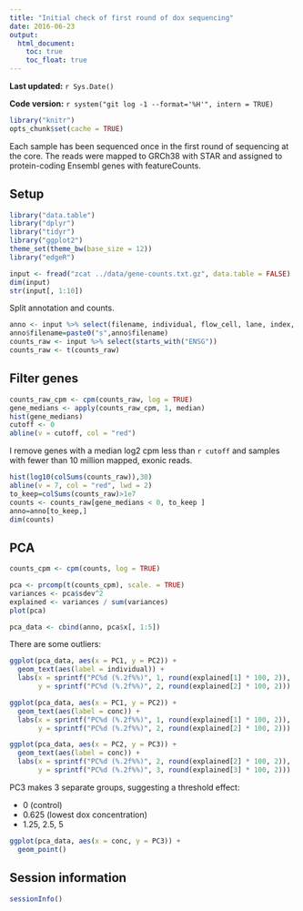 ```yaml
---
title: "Initial check of first round of dox sequencing"
date: 2016-06-23
output:
  html_document:
    toc: true
    toc_float: true
---
```


**Last updated:** `r Sys.Date()`

**Code version:** `r system("git log -1 --format='%H'", intern = TRUE)`

```r
library("knitr")
opts_chunk$set(cache = TRUE)
```


Each sample has been sequenced once in the first round of sequencing at the core.
The reads were mapped to GRCh38 with STAR and assigned to protein-coding Ensembl genes with featureCounts.

## Setup

```r
library("data.table")
library("dplyr")
library("tidyr")
library("ggplot2")
theme_set(theme_bw(base_size = 12))
library("edgeR")
```


```r
input <- fread("zcat ../data/gene-counts.txt.gz", data.table = FALSE)
dim(input)
str(input[, 1:10])
```

Split annotation and counts.

```r
anno <- input %>% select(filename, individual, flow_cell, lane, index, conc)
anno$filename=paste0("s",anno$filename)
counts_raw <- input %>% select(starts_with("ENSG")) 
counts_raw <- t(counts_raw)
```

## Filter genes

```r
counts_raw_cpm <- cpm(counts_raw, log = TRUE)
gene_medians <- apply(counts_raw_cpm, 1, median)
hist(gene_medians)
cutoff <- 0
abline(v = cutoff, col = "red")
```

I remove genes with a median log2 cpm less than `r cutoff` and samples with fewer than 10 million mapped, exonic reads.

```r
hist(log10(colSums(counts_raw)),30)
abline(v = 7, col = "red", lwd = 2)
to_keep=colSums(counts_raw)>1e7
counts <- counts_raw[gene_medians < 0, to_keep ]
anno=anno[to_keep,]
dim(counts)
```

## PCA

```r
counts_cpm <- cpm(counts, log = TRUE)
```

```r
pca <- prcomp(t(counts_cpm), scale. = TRUE)
variances <- pca$sdev^2
explained <- variances / sum(variances)
plot(pca)
```

```r
pca_data <- cbind(anno, pca$x[, 1:5])
```

There are some outliers:

```r
ggplot(pca_data, aes(x = PC1, y = PC2)) +
  geom_text(aes(label = individual)) +
  labs(x = sprintf("PC%d (%.2f%%)", 1, round(explained[1] * 100, 2)),
       y = sprintf("PC%d (%.2f%%)", 2, round(explained[2] * 100, 2)))
```

```r
ggplot(pca_data, aes(x = PC1, y = PC2)) +
  geom_text(aes(label = conc)) +
  labs(x = sprintf("PC%d (%.2f%%)", 1, round(explained[1] * 100, 2)),
       y = sprintf("PC%d (%.2f%%)", 2, round(explained[2] * 100, 2)))
```

```r
ggplot(pca_data, aes(x = PC2, y = PC3)) +
  geom_text(aes(label = conc)) +
  labs(x = sprintf("PC%d (%.2f%%)", 2, round(explained[2] * 100, 2)),
       y = sprintf("PC%d (%.2f%%)", 3, round(explained[3] * 100, 2)))
```

PC3 makes 3 separate groups, suggesting a threshold effect:

*  0 (control)
*  0.625 (lowest dox concentration)
*  1.25, 2.5, 5

```r
ggplot(pca_data, aes(x = conc, y = PC3)) +
  geom_point()
```

## Session information

```r
sessionInfo()
```
